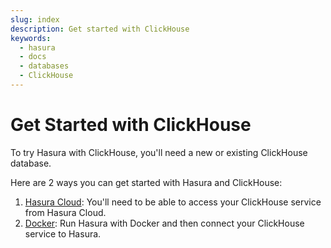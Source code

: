 ```yaml
---
slug: index
description: Get started with ClickHouse
keywords:
  - hasura
  - docs
  - databases
  - ClickHouse
---
```


# Get Started with ClickHouse

To try Hasura with ClickHouse, you'll need a new or existing ClickHouse database.

Here are 2 ways you can get started with Hasura and ClickHouse:

1.  [Hasura Cloud](/databases/snowflake/getting-started/cloud.mdx): You'll need to be able to access your ClickHouse
    service from Hasura Cloud.
2.  [Docker](/databases/snowflake/getting-started/docker.mdx): Run Hasura with Docker and then connect your ClickHouse
    service to Hasura.

